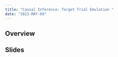 ```yaml
---
title: "Causal Inference: Target Trial Emulation "
date: "2023-MAY-09"
---
```

  
  
## Overview
  
  
  
## Slides
